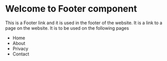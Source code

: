 

<Meta title="molecules/Footer/docs" />

<style>

</style>


# Welcome to Footer component
This is a Footer link and it is used in the footer of the website. It is a link to a page on the website.
It is to be used on the following pages
<ul>
<li>Home</li>
<li>About</li>
<li>Privacy</li>
<li>Contact</li>
</ul>